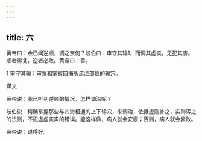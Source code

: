 ```yaml
---
---
---
```

title: 六
---




黄帝曰：余已闻逆顺，调之奈何？岐伯曰：审守其输1，而调其虚实，无犯其害。顺者得复，逆者必败。黄帝曰：善。

1 审守其输：审察和掌握四海所流注部位的输穴。

译文

黄帝说：我已听到逆顺的情况，怎样调治呢？

岐伯说：精确掌握那些与四海相通的上下输穴，来调治，依据虚则补之，实则泻之的法则，不犯虚虚实实的错误。能这样做，病人就会安康；否则，病人就会衰败。

黄帝说：说得好。